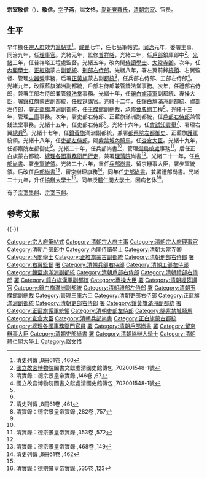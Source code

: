 '''宗室敬信'''（{{bd|1832年||1907年|catIdx=}}）、'''敬信'''，[[字|字]]'''子斋'''，諡'''文恪'''，[[愛新覺羅氏|愛新覺羅氏]]，[[清朝宗室|清朝宗室]]、官员。

==生平==
早年擔任[[宗人府|宗人府]]效力[[筆帖式|筆帖式]]<ref>清史列傳 ,8冊61卷 ,460</ref>。[[咸豐|咸豐]]七年，任七品筆帖式。[[同治|同治]]元年，委署主事，同治九年，任[[理事官|理事官]]。光緒元年，監修[[普祥峪定东陵|普祥峪]]，光緒二年，任[[戶部|戶部]]銀庫郎中<ref>[[國立故宮博物院|國立故宮博物院]]圖書文獻處清國史館傳包 ,702001548-1號</ref>。[[光緒|光緒]]三年，任普祥峪工程處監督。光緒五年，改內閣[[侍讀學士|侍讀學士]]、[[太常寺卿|太常寺卿]]。次年，任[[內閣學士|內閣學士]]、[[正紅旗|正紅旗]]蒙古[[副都統|副都統]]、[[刑部右侍郎|刑部右侍郎]]。光緒八年，署左翼前鋒[[統領|統領]]、右翼監督、管理[[火器營|火器營]]事務，后署[[正黃旗|正黃旗]]蒙古副[[都統|都統]]<ref>清實錄：德宗景皇帝實錄 ,146卷 ,67</ref>，任兵部右侍郎、工部左侍郎<ref name="#1">國立故宮博物院圖書文獻處清國史館傳包 ,702001548-1號</ref>。光緒九年，改鑲藍旗滿洲副都統，戶部右侍郎兼管錢法堂事務。次年，任禮部右侍郎，兼署工部右侍郎兼管[[錢法堂|錢法堂]]事務。光緒十年，任[[鑲白旗|鑲白旗]][[漢軍|漢軍]]副都統、專操大臣，署[[鑲紅旗|鑲紅旗]]蒙古副都統，任[[經筵|經筵]]講官。光緒十二年，任鑲白旗滿洲副都統、禮部左侍郎，署[[正藍旗|正藍旗]]滿洲副都統，任[[玉牒|玉牒]]館副總裁，承修[[大清會典|會典]]館工程<ref name="#1"/>。光緒十三年，管理[[三庫|三庫]]事務。次年，署吏部右侍郎、正藍旗滿洲副都統，任[[戶部右侍郎|戶部右侍郎]]兼管錢法堂事務。光緒十五年，任吏部右侍郎<ref name="#1"/>。光緒十六年，任[[會試|會試]][[知貢舉|知貢舉]]<ref>清史列傳 ,8冊61卷 ,461</ref>、署理右翼[[總兵|總兵]]<ref>清實錄：德宗景皇帝實錄 ,282卷 ,757</ref>。光緒十七年，任[[鑲黃旗|鑲黃旗]]滿洲副都統，兼署[[都察院|都察院]][[左都御史|左都御史]]、正藍旗[[護軍|護軍]]統領。光緒十八年，任[[吏部左侍郎|吏部左侍郎]]，賜[[紫禁城內騎馬|紫禁城內騎馬]]，任[[查倉大臣|查倉大臣]]。光緒十九年，任都察院左都御史<ref name="#1"/>。光緒二十年，任兵部尚書<ref name="#1"/>，管理[[御鳥槍處|御鳥槍處]]事務<ref>清實錄：德宗景皇帝實錄 ,353卷 ,572</ref>，后任正白旗蒙古都統、[[總理各國事務衙門|總理各國事務衙門]][[行走|行走]]，兼署[[理藩院|理藩院]]尚書<ref name="#1"/>。光緒二十一年，任[[戶部尚書|戶部尚書]]、署[[步軍統領|步軍統領]]。光緒二十六年，重任[[兵部尚書|兵部尚書]]、留京辦事大臣，署步軍統領。后改任[[戶部尚書|戶部尚書]]<ref>清實錄：德宗景皇帝實錄 ,468卷 ,149</ref>，留京辦理旗務<ref>清史列傳 ,8冊61卷 ,462</ref>。同年任[[吏部尚書|吏部尚書]]，兼署禮部尚書。光緒二十九年，升任[[協辦大學士|協辦大學士]]<ref name="#1"/>。同年授[[體仁閣大學士|體仁閣大學士]]，因病乞休<ref>清實錄：德宗景皇帝實錄 ,535卷 ,123</ref>。

有子[[宗室墨麒|宗室墨麒]]、[[宗室玉麒|宗室玉麒]]。

== 参考文献 ==
{{Reflist|30em}}

{{-}}
{{start box}}
{{s-off}}
{{succession box|[[烏拉喜崇阿|烏拉喜崇阿]]|[[榮祿|榮祿]]|[[清朝兵部尚書列表|兵部滿尚書]]|<small>光緒二十年正月癸卯－光緒二十一年六月庚寅</small><br><sub>1894年3月2日 - 1895年8月11日</sub>}}
{{succession box|[[熙敬|熙敬]]|[[立山_(清朝官員)|立山]]|[[清朝戶部尚書列表|戶部滿尚書]]|<small>光緒二十一年六月庚寅－光緒二十六年三月庚申</small><br><sub>1895年8月11日 - 1900年4月17日</sub>}}
{{succession box|[[剛毅|剛毅]]|[[裕德|裕德]]|[[清朝兵部尚書列表|兵部滿尚書]]|<small>光緒二十四年四月甲子－光緒二十六年八月甲申</small><br><sub>1900年4月17日 - 1900年9月18日</sub>}}
{{succession box|[[崇綺|崇綺]]|[[崇禮|崇禮]]|[[清朝戶部尚書列表|戶部滿尚書]]|<small>光緒二十六年八月甲申－光緒二十六年九月癸酉</small><br><sub>1900年9月8日 - 1900年10月27日</sub>}}
{{succession box|[[剛毅|剛毅]]|[[世續|世續]]|[[清朝吏部尚書列表|吏部滿尚書]]|<small>光緒二十六年九月癸酉－光緒二十九年八月壬申</small><br><sub>1900年10月27日 - 1903年10月11日</sub>}}
{{end box}}
{{清朝入祀賢良祠}}

[[Category:宗人府筆帖式|Category:宗人府筆帖式]]
[[Category:清朝宗人府主事|Category:清朝宗人府主事]]
[[Category:清朝宗人府理事官|Category:清朝宗人府理事官]]
[[Category:清朝戶部郎中|Category:清朝戶部郎中]]
[[Category:內閣侍讀學士|Category:內閣侍讀學士]]
[[Category:清朝太常寺卿|Category:清朝太常寺卿]]
[[Category:內閣學士|Category:內閣學士]]
[[Category:正紅旗蒙古副都統|Category:正紅旗蒙古副都統]]
[[Category:清朝刑部右侍郎|Category:清朝刑部右侍郎]]
[[Category:左翼前锋统领|署]]
[[Category:右翼監督|Category:右翼監督]]
[[Category:正黃旗蒙古副都統|署]]
[[Category:清朝兵部右侍郎|Category:清朝兵部右侍郎]]
[[Category:清朝工部左侍郎|Category:清朝工部左侍郎]]
[[Category:鑲藍旗滿洲副都統|Category:鑲藍旗滿洲副都統]]
[[Category:清朝戶部右侍郎|Category:清朝戶部右侍郎]]
[[Category:清朝禮部右侍郎|Category:清朝禮部右侍郎]]
[[Category:清朝工部右侍郎|署]]
[[Category:鑲白旗漢軍副都統|Category:鑲白旗漢軍副都統]]
[[Category:專操大臣|Category:專操大臣]]
[[Category:鑲紅旗蒙古副都統|署]]
[[Category:清朝經筵講官|Category:清朝經筵講官]]
[[Category:鑲白旗滿洲副都統|Category:鑲白旗滿洲副都統]]
[[Category:清朝禮部左侍郎|Category:清朝禮部左侍郎]]
[[Category:正藍旗滿洲副都統|署]]
[[Category:清朝玉牒館副總裁|Category:清朝玉牒館副總裁]]
[[Category:管理三庫六臣|Category:管理三庫六臣]]
[[Category:清朝吏部右侍郎|Category:清朝吏部右侍郎]]
[[Category:正藍旗滿洲副都統|Category:正藍旗滿洲副都統]]
[[Category:清朝吏部右侍郎|Category:清朝吏部右侍郎]]
[[Category:步軍營右翼總兵|署]]
[[Category:鑲黃旗滿洲副都統|Category:鑲黃旗滿洲副都統]]
[[Category:清朝左都御史|署]]
[[Category:正藍旗護軍統領|Category:正藍旗護軍統領]]
[[Category:清朝吏部左侍郎|Category:清朝吏部左侍郎]]
[[Category:賜紫禁城騎馬|Category:賜紫禁城騎馬]]
[[Category:查倉大臣|Category:查倉大臣]]
[[Category:清朝兵部尚書|Category:清朝兵部尚書]]
[[Category:正白旗蒙古都統|Category:正白旗蒙古都統]]
[[Category:總理各國事務衙門官員|Category:總理各國事務衙門官員]]
[[Category:理藩院尚書|署]]
[[Category:清朝戶部尚書|Category:清朝戶部尚書]]
[[Category:步軍營步軍統領|署]]
[[Category:留京辦事大臣|Category:留京辦事大臣]]
[[Category:清朝吏部尚書|Category:清朝吏部尚書]]
[[Category:清朝禮部尚書|署]]
[[Category:清朝協辦大學士|Category:清朝協辦大學士]]
[[Category:清朝體仁閣大學士|Category:清朝體仁閣大學士]]
[[Category:諡文恪|Category:諡文恪]]
